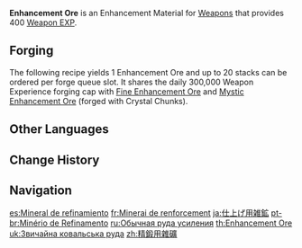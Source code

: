{{Item Infobox
|id           = 104011
|type         = Weapon Enhancement Materials
|invCategory  = Weapons
|quality      = 1
|effect       = Weapon EXP material. Gives 400 EXP.
|description  = A refined ingot with endless possibilities that can be used to enhance weapons.
|source1      = [[Forging]]
|source2      = 
|source3      = 
|source4      = 
|source5      = 
}}
'''Enhancement Ore''' is an Enhancement Material for [[Weapon]]s that provides 400 [[Weapon EXP]].

==Forging==
The following recipe yields 1 Enhancement Ore and up to 20 stacks can be ordered per forge queue slot. It shares the daily 300,000 Weapon Experience forging cap with [[Fine Enhancement Ore]] and [[Mystic Enhancement Ore]] (forged with Crystal Chunks).
{{Recipe
|type = Forging
|time = 5s
|Mora = 5
|Iron Chunk = 2
|sort = Iron Chunk;Mora
}}

==Other Languages==
{{Other Languages
|en      = Enhancement Ore
|zhs     = 精锻用杂矿
|zhs_rm  = Jīngduàn-yòng Zá Kuàng
|zht     = 精鍛用雜礦
|zht_rm  = Jīngduàn-yòng Zá Kuàng
|zh_tl   = Crude Enhancement Ore
|ja      = 仕上げ用雑鉱
|ja_rm   = Shiage-you Zakkou
|ja_tl   = Crude Enhancement Ore
|ko      = 정제용 하급 광물
|ko_rm   = Jeongjeyong Hageup Gwangmul
|ko_tl   = Refining Low-class Mineral
|es      = Mineral de refinamiento
|es_tl   = Refinement Ore
|fr      = Minerai de renforcement
|fr_tl   = Reinforcement Ore
|ru      = Обычная руда усиления
|ru_tl   = Ordinary Enhancement Ore
|th      = Enhancement Ore
|vi      = Tạp Khoáng Tinh Đúc
|vi_tl   = 
|de      = Minderwertiges Verstärkungserz
|de_tl   = Inferior Reinforcement Ore
|id      = Enhancement Ore
|pt      = Minério de Refinamento
|pt_tl   = 
|tr      = Geliştirme Cevheri
|tr_tl   = 
|it      = Minerale di potenziamento
|it_tl   = Enhancement Ore
}}

==Change History==
{{Change History|1.0}}

==Navigation==
{{EXP Navbox|Item Sources}}

[[es:Mineral de refinamiento]]
[[fr:Minerai de renforcement]]
[[ja:仕上げ用雑鉱]]
[[pt-br:Minério de Refinamento]]
[[ru:Обычная руда усиления]]
[[th:Enhancement Ore]]
[[uk:Звичайна ковальська руда]]
[[zh:精鍛用雜礦]]